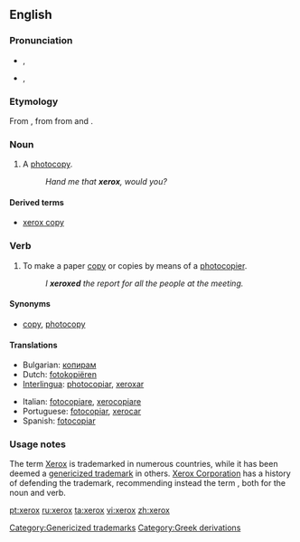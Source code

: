 {{see|Xerox}}
==English==

===Pronunciation===
* {{a|UK}} {{IPA|/ˈzɛ.rɒks/}}, {{SAMPA|/"zE.rQks/}}
*:{{hyphenation|xe|rox}}
* {{a|US}} {{enPR|zērʹäks}}, {{IPA|/ˈziːə.rɑks/}}
*:{{hyphenation|xer|ox}}

===Etymology===
From {{term|Xerox||a photocopier}}, from {{term|xerography}} from {{etyl|grc}} {{term|ξηρός|tr=xēros|sc=Grek||dry|lang=el}} and {{term|γραφή|tr=graphē|sc=Grek||writing|lang=el}}.

===Noun===
{{en-noun|es}}

# {{slang|US}} A [[photocopy]].
#: ''Hand me that '''xerox''', would you?''

====Derived terms====
* [[xerox copy]]

===Verb===
{{en-verb|xerox|es}}

# {{slang|US}} To make a paper [[copy]] or copies by means of a [[photocopier]].
#: ''I '''xeroxed''' the report for all the people at the meeting.''

====Synonyms====
* {{sense|make a paper copy}} [[copy]], [[photocopy]]

====Translations====
{{trans-top|make photocopies}}
* Bulgarian: [[копирам]]
* Dutch: [[fotokopiëren]]
* [[Interlingua]]: [[photocopiar]], [[xeroxar]]
{{trans-mid}}
* Italian: [[fotocopiare]], [[xerocopiare]]
* Portuguese: [[fotocopiar]], [[xerocar]]
* Spanish: [[fotocopiar]]
{{trans-bottom}}

===Usage notes===
{{see|w:Xerox#Trademark_issues_and_name_usage}}
The term [[Xerox]] is trademarked in numerous countries, while it has been deemed a [[w:genericized trademark|genericized trademark]] in others. [[w:Xerox|Xerox Corporation]] has a history of defending the trademark, recommending instead the term {{term|photocopy}}, both for the noun and verb.


[[Category:Genericized trademarks]]
[[Category:Greek derivations]]

[[pt:xerox]]
[[ru:xerox]]
[[ta:xerox]]
[[vi:xerox]]
[[zh:xerox]]